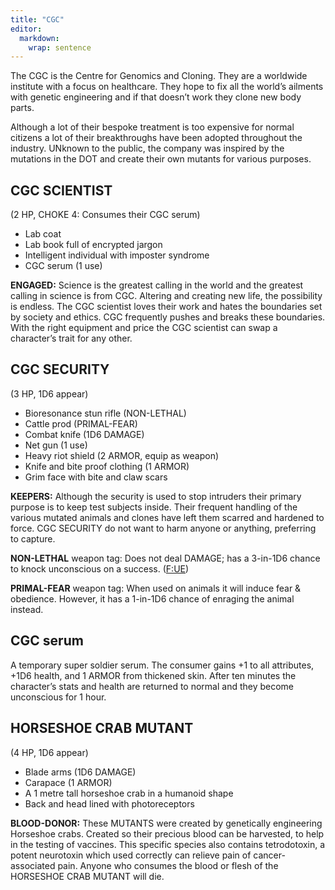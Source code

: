```yaml
---
title: "CGC"
editor: 
  markdown: 
    wrap: sentence
---
```


The CGC is the Centre for Genomics and Cloning.
They are a worldwide institute with a focus on healthcare.
They hope to fix all the world's ailments with genetic engineering and if that doesn't work they clone new body parts.

Although a lot of their bespoke treatment is too expensive for normal citizens a lot of their breakthroughs have been adopted throughout the industry.
UNknown to the public, the company was inspired by the mutations in the DOT and create their own mutants for various purposes.

## CGC SCIENTIST

(2 HP, CHOKE 4: Consumes their CGC serum)

- Lab coat
- Lab book full of encrypted jargon
- Intelligent individual with imposter syndrome
- CGC serum (1 use)

__ENGAGED:__ Science is the greatest calling in the world and the greatest calling in science is from CGC.
Altering and creating new life, the possibility is endless.
The CGC scientist loves their work and hates the boundaries set by society and ethics.
CGC frequently pushes and breaks these boundaries.
With the right equipment and price the CGC scientist can swap a character's trait for any other.

## CGC SECURITY

(3 HP, 1D6 appear)

- Bioresonance stun rifle (NON-LETHAL)
- Cattle prod (PRIMAL-FEAR)
- Combat knife (1D6 DAMAGE)
- Net gun (1 use)
- Heavy riot shield (2 ARMOR, equip as weapon)
- Knife and bite proof clothing (1 ARMOR)
- Grim face with bite and claw scars

__KEEPERS:__ Although the security is used to stop intruders their primary purpose is to keep test subjects inside.
Their frequent handling of the various mutated animals and clones have left them scarred and hardened to force.
CGC SECURITY do not want to harm anyone or anything, preferring to capture.

__NON-LETHAL__ weapon tag: Does not deal DAMAGE; has a 3-in-1D6 chance to knock unconscious on a success. ([F:UE](https://claymorerpgs.itch.io/fist))

__PRIMAL-FEAR__ weapon tag: When used on animals it will induce fear & obedience. However, it has a 1-in-1D6 chance of enraging the animal instead.

## CGC serum

A temporary super soldier serum.
The consumer gains +1 to all attributes, +1D6 health, and 1 ARMOR from thickened skin.
After ten minutes the character's stats and health are returned to normal and they become unconscious for 1 hour.

## HORSESHOE CRAB MUTANT {#horseshoe_crab_mutant}

(4 HP, 1D6 appear)

- Blade arms (1D6 DAMAGE)
- Carapace (1 ARMOR)
- A 1 metre tall horseshoe crab in a humanoid shape
- Back and head lined with photoreceptors

__BLOOD-DONOR:__ These MUTANTS were created by genetically engineering Horseshoe crabs.
Created so their precious blood can be harvested, to help in the testing of vaccines.
This specific species also contains tetrodotoxin, a potent neurotoxin which used correctly can relieve pain of cancer-associated pain.
Anyone who consumes the blood or flesh of the HORSESHOE CRAB MUTANT will die.